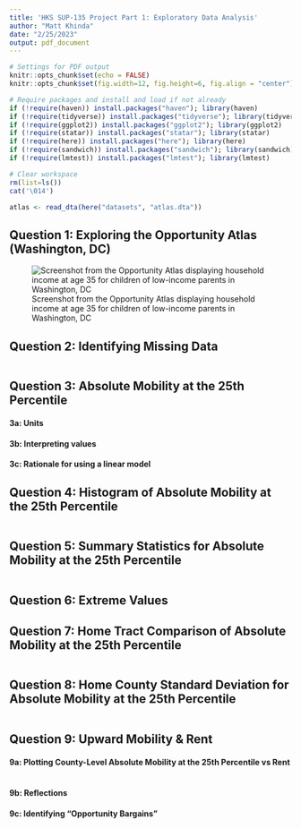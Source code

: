 ```yaml
---
title: 'HKS SUP-135 Project Part 1: Exploratory Data Analysis'
author: "Matt Khinda"
date: "2/25/2023"
output: pdf_document
---
```


```r
# Settings for PDF output
knitr::opts_chunk$set(echo = FALSE) 
knitr::opts_chunk$set(fig.width=12, fig.height=6, fig.align = "center") 

# Require packages and install and load if not already
if (!require(haven)) install.packages("haven"); library(haven)
if (!require(tidyverse)) install.packages("tidyverse"); library(tidyverse)
if (!require(ggplot2)) install.packages("ggplot2"); library(ggplot2)
if (!require(statar)) install.packages("statar"); library(statar)
if (!require(here)) install.packages("here"); library(here)
if (!require(sandwich)) install.packages("sandwich"); library(sandwich)
if (!require(lmtest)) install.packages("lmtest"); library(lmtest)

# Clear workspace
rm(list=ls())
cat('\014')
```

```r
atlas <- read_dta(here("datasets", "atlas.dta"))
```

## Question 1: Exploring the Opportunity Atlas (Washington, DC)

![Screenshot from the Opportunity Atlas displaying household income at age 35 for children of low-income parents in Washington, DC](img/WashingtonDC_OpportunityAtlas.png)

## Question 2: Identifying Missing Data

```r

```


## Question 3: Absolute Mobility at the 25th Percentile

#### 3a: Units


#### 3b: Interpreting values


#### 3c: Rationale for using a linear model


## Question 4: Histogram of Absolute Mobility at the 25th Percentile
```r

```

## Question 5: Summary Statistics for Absolute Mobility at the 25th Percentile
```r

```

## Question 6: Extreme Values


## Question 7: Home Tract Comparison of Absolute Mobility at the 25th Percentile
```r

```

## Question 8: Home County Standard Deviation for Absolute Mobility at the 25th Percentile
```r

```

## Question 9: Upward Mobility & Rent

#### 9a: Plotting County-Level Absolute Mobility at the 25th Percentile vs Rent
```r

```

#### 9b: Reflections


#### 9c: Identifying “Opportunity Bargains”
```r

```













